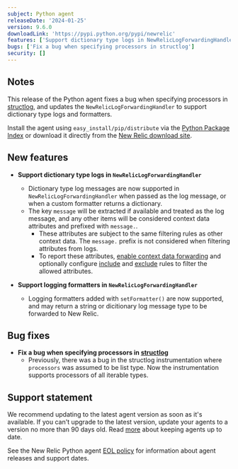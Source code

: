 ```yaml
---
subject: Python agent
releaseDate: '2024-01-25'
version: 9.6.0
downloadLink: 'https://pypi.python.org/pypi/newrelic'
features: ['Support dictionary type logs in NewRelicLogForwardingHandler', 'Support logging formatters in NewRelicLogForwardingHandler']
bugs: ['Fix a bug when specifying processors in structlog']
security: []
---
```


## Notes

This release of the Python agent fixes a bug when specifying processors in [structlog](https://pypi.org/project/structlog/), and updates the `NewRelicLogForwardingHandler` to support dictionary type logs and formatters.

Install the agent using `easy_install/pip/distribute` via the [Python Package Index](https://pypi.python.org/pypi/newrelic) or download it directly from the [New Relic download site](https://download.newrelic.com/python_agent/release).

## New features

* **Support dictionary type logs in `NewRelicLogForwardingHandler`**

  * Dictionary type log messages are now supported in `NewRelicLogForwardingHandler` when passed as the log message, or when a custom formatter returns a dictionary.
  * The key `message` will be extracted if available and treated as the log message, and any other items will be considered context data attributes and prefixed with `message.`.
    * These attributes are subject to the same filtering rules as other context data. The `message.` prefix is not considered when filtering attributes from logs.
    * To report these attributes, [enable context data forwarding](/docs/agents/python-agent/configuration/python-agent-configuration#application_logging.forwarding.context_data.enabled) and optionally configure [include](/docs/agents/python-agent/configuration/python-agent-configuration#application_logging.forwarding.context_data.include) and [exclude](/docs/agents/python-agent/configuration/python-agent-configuration#application_logging.forwarding.context_data.exclude) rules to filter the allowed attributes.

* **Support logging formatters in `NewRelicLogForwardingHandler`**
  * Logging formatters added with `setFormatter()` are now supported, and may return a string or dicitionary log message type to be forwarded to New Relic.

## Bug fixes

* **Fix a bug when specifying processors in [structlog](https://pypi.org/project/structlog/)**
  * Previously, there was a bug in the structlog instrumentation where `processors` was assumed to be list type. Now the instrumentation supports processors of all iterable types.

## Support statement

We recommend updating to the latest agent version as soon as it's available. If you can't upgrade to the latest version, update your agents to a version no more than 90 days old. Read [more](/docs/new-relic-solutions/new-relic-one/install-configure/update-new-relic-agent/) about keeping agents up to date.

See the New Relic Python agent [EOL policy](/docs/apm/agents/python-agent/getting-started/python-agent-eol-policy/) for information about agent releases and support dates.
